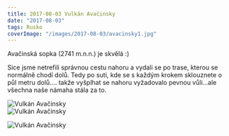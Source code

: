 ```yaml
---
title: 2017-08-03 Vulkán Avačinsky
date: "2017-08-03"
tags: Rusko
coverImage: "/images/2017-08-03/avacinsky1.jpg"
---
```



Avačinská sopka (2741 m.n.n.) je skvělá :)

<CustomImage
  src="/images/2017-08-03/avacinsky1.jpg"
  alt="Vulkán Avačinsky"
  size="horizontalLarge"
/>

Sice jsme netrefili správnou cestu nahoru a vydali se po trase, kterou se normálně chodí dolů. Tedy po suti, kde se s každým krokem sklouznete o půl metru dolů.... takže vyšplhat se nahoru vyžadovalo pevnou vůli...ale všechna naše námaha stála za to.

<CustomImage
  src="/images/2017-08-03/avacinsky2.jpg"
  alt="Vulkán Avačinsky"
  size="horizontalLarge"
/>

<div className="flex justify-center pb-2">
  <Image
    src="/images/2017-08-03/avacinsky3.jpg"
    alt="Vulkán Avačinsky"
    width={1024}
    height={380}
  />
</div>

<div className="flex justify-center pb-2">
  <Image
    src="/images/2017-08-03/avacinsky4.jpg"
    alt="Vulkán Avačinsky"
    width={1024}
    height={336}
  />
</div>

<CustomImage
  src="/images/2017-08-03/avacinsky5.jpg"
  alt="Vulkán Avačinsky"
  size="horizontalLarge"
/>

<CustomImage
  src="/images/2017-08-03/avacinsky6.jpg"
  alt="Vulkán Avačinsky"
  size="horizontalLarge"
/>

<CustomImage
  src="/images/2017-08-03/avacinsky7.jpg"
  alt="Vulkán Avačinsky"
  size="horizontalLarge"
/>

<div className="flex justify-center pb-2">
  <Image
    src="/images/2017-08-03/avacinsky4.jpg"
    alt="Vulkán Avačinsky"
    width={1024}
    height={452}
  />
</div>
